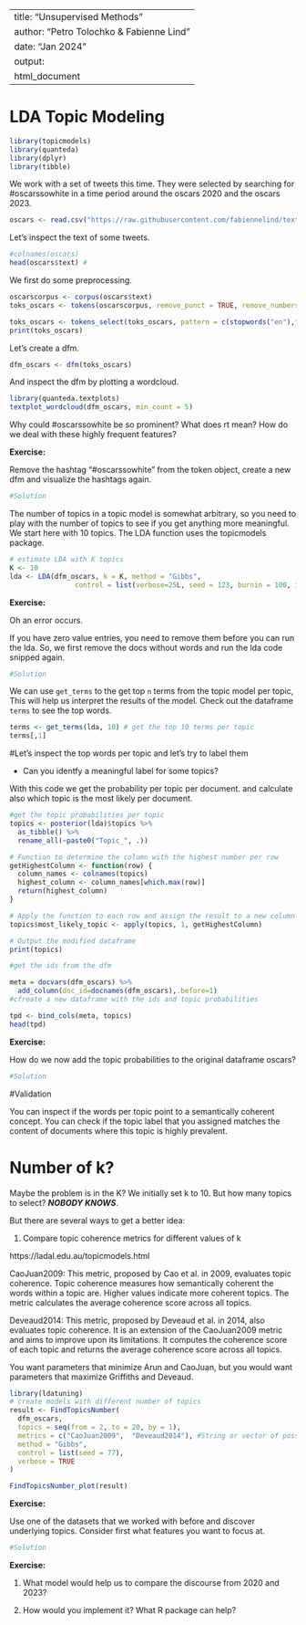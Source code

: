 
---
title: "Unsupervised Methods"
author: "Petro Tolochko & Fabienne Lind "
date: "Jan 2024"
output:
  html_document
---

# LDA Topic Modeling


```r
library(topicmodels)
library(quanteda)
library(dplyr)
library(tibble)
```

We work with a set of tweets this time. They were selected by searching for #oscarssowhite in a time period around the oscars 2020 and the oscars 2023.

```r
oscars <- read.csv("https://raw.githubusercontent.com/fabiennelind/text-as-data-in-R/main/data/OscarsSoWhite_sample.csv")

```


Let's inspect the text of some tweets.

```r
#colnames(oscars)
head(oscars$text) #
```

We first do some preprocessing.

```r
oscarscorpus <- corpus(oscars$text)
toks_oscars <- tokens(oscarscorpus, remove_punct = TRUE, remove_numbers = TRUE, remove_symbol = TRUE)

toks_oscars <- tokens_select(toks_oscars, pattern = c(stopwords("en"),"*-time", "updated-*", "gmt", "bst"), selection = "remove")
print(toks_oscars)

```


Let's create a dfm. 

```r
dfm_oscars <- dfm(toks_oscars) 
```

And inspect the dfm by plotting a wordcloud. 

```r
library(quanteda.textplots)
textplot_wordcloud(dfm_oscars, min_count = 5)
```
Why could #oscarssowhite be so prominent? What does rt mean? How do we deal with these highly frequent features?

**Exercise:**

Remove the hashtag "#oscarssowhite" from the token object, create a new dfm and visualize the hashtags again.

```r
#Solution


```


The number of topics in a topic model is somewhat arbitrary, so you need to play with the number of topics to see if you get anything more meaningful. We start here with 10 topics. The LDA function uses the topicmodels package.


```r
# estimate LDA with K topics
K <- 10
lda <- LDA(dfm_oscars, k = K, method = "Gibbs", 
                control = list(verbose=25L, seed = 123, burnin = 100, iter = 500))
```

**Exercise:**

Oh an error occurs.

If you have zero value entries, you need to remove them before you can run the lda. So, we first remove the docs without words and run the lda code snipped again.


```r
#Solution


```


We can use `get_terms` to the get top `n` terms from the topic model per topic, This will help us interpret the results of the model.
Check out the dataframe `terms` to see the top words.

```r
terms <- get_terms(lda, 10) # get the top 10 terms per topic 
terms[,1]

```

#Let's inspect the top words per topic and let's try to label them

- Can you identfy a meaningful label for some topics?





With this code we get the probability per topic per document. and calculate also which topic is the most likely per document. 

```r
#get the topic probabilities per topic
topics <- posterior(lda)$topics %>% 
  as_tibble() %>% 
  rename_all(~paste0("Topic_", .))

# Function to determine the column with the highest number per row
getHighestColumn <- function(row) {
  column_names <- colnames(topics)
  highest_column <- column_names[which.max(row)]
  return(highest_column)
}

# Apply the function to each row and assign the result to a new column
topics$most_likely_topic <- apply(topics, 1, getHighestColumn)

# Output the modified dataframe
print(topics)

#get the ids from the dfm 

meta = docvars(dfm_oscars) %>% 
  add_column(doc_id=docnames(dfm_oscars),.before=1)
#cfreate a new dataframe with the ids and topic probabilities

tpd <- bind_cols(meta, topics) 
head(tpd)
```


**Exercise:**

How do we now add the topic probabilities to the original dataframe oscars?


```r
#Solution


```



#Validation

You can inspect if the words per topic point to a semantically coherent concept.
You can check if the topic label that you assigned matches the content of documents where this topic is highly prevalent.




# Number of k?

Maybe the problem is in the K? We initially set k to 10. But how many topics to select? ***NOBODY KNOWS***.


But there are several ways to get a better idea:

1. Compare topic coherence metrics for different values of k

https://ladal.edu.au/topicmodels.html

CaoJuan2009: This metric, proposed by Cao et al. in 2009, evaluates topic coherence. Topic coherence measures how semantically coherent the words within a topic are. Higher values indicate more coherent topics. The metric calculates the average coherence score across all topics.

Deveaud2014: This metric, proposed by Deveaud et al. in 2014, also evaluates topic coherence. It is an extension of the CaoJuan2009 metric and aims to improve upon its limitations. It computes the coherence score of each topic and returns the average coherence score across all topics.


You want parameters that minimize Arun and CaoJuan, but you would want parameters that maximize Griffiths and Deveaud. 

```r
library(ldatuning)
# create models with different number of topics
result <- FindTopicsNumber(
  dfm_oscars,
  topics = seq(from = 2, to = 20, by = 1),
  metrics = c("CaoJuan2009",  "Deveaud2014"), #String or vector of possible metrics: "Griffiths2004", "CaoJuan2009", "Arun2010", "Deveaud2014"
  method = "Gibbs",
  control = list(seed = 77),
  verbose = TRUE
)

```

```r
FindTopicsNumber_plot(result)
```



**Exercise:**

Use one of the datasets that we worked with before and discover underlying topics.
Consider first what features you want to focus at.

```r
#Solution

```




**Exercise:**

1. What model would help us to compare the discourse from 2020 and 2023?

2. How would you implement it? What R package can help?








